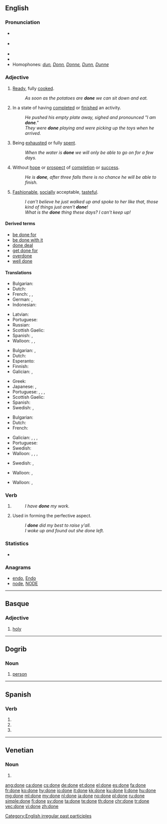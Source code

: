 ==English==
{{wikipedia|dab=done}}

===Pronunciation===
* {{a|UK}} {{IPA|/dʌn/|[dɐn]|lang=en}}
* {{a|US}} {{IPA|/dʌn/|lang=en}}
* {{audio|En-ca-done.ogg|Audio (CA)|lang=en}}
* {{rhymes|ʌn|lang=en}}
* Homophones: ''[[dun]], [[Donn]], [[Donne]], [[Dunn]], [[Dunne]]''

===Adjective===
{{en-adj}}

# {{context|of food|lang=en}} [[ready|Ready]], fully [[cooked]].
#: ''As soon as the potatoes are '''done''' we can sit down and eat.''
# In a state of having [[complete]]d or [[finish]]ed an activity.
#: ''He pushed his empty plate away, sighed and pronounced "I am '''done'''."''
#: ''They were '''done''' playing and were picking up the toys when he arrived.''
# Being [[exhausted]] or fully [[spent]].
#: ''When the water is '''done''' we will only be able to go on for a few days.''
# Without [[hope]] or [[prospect]] of [[completion]] or [[success]].
#: ''He is '''done''', after three falls there is no chance he will be able to finish.''
# [[fashionable|Fashionable]], [[socially]] acceptable, [[tasteful]].
#: ''I can't believe he just walked up and spoke to her like that, those kind of things just aren't '''done'''!''
#: ''What is the '''done''' thing these days?  I can't keep up!''

====Derived terms====
* [[be done for]]
* [[be done with it]]
* [[done deal]]
* [[get done for]]
* [[overdone]]
* [[well done]]

====Translations====
{{trans-top|(of food) ready, fully cooked}}
* Bulgarian: {{t+|bg|сготвен}}
* Dutch: {{t+|nl|gaar}}
* French: {{t+|fr|fait}}, {{t+|fr|prêt}}, {{t+|fr|terminé}}
* German: {{t+|de|gar}}, {{t+|de|fertig}}
* Indonesian: {{t+|id|matang}}
{{trans-mid}}
* Latvian: {{t|lv|gatavs|m}}
* Portuguese: {{t+|pt|pronto}}
* Russian: {{t+|ru|готовый|tr=gotóvyj}}
* Scottish Gaelic: {{t|gd|ullamh}}
* Spanish: {{t+|es|listo}}, {{t+|es|acabado}}
* Walloon: {{t|wa|presse|m|f}}, {{t+|wa|cût|m}}, {{t|wa|cûte|f}}
{{trans-bottom}}

{{trans-top|In a state of having completed or finished an activity}}
* Bulgarian: {{t+|bg|направен}},  {{t+|bg|извършен}}
* Dutch: {{t+|nl|klaar}}
* Esperanto: {{t|eo|farita}}
* Finnish: {{t+|fi|valmis}}
* Galician: {{t+|gl|feito|m}},  {{t|gl|feita|f}}
{{trans-mid}}
* Greek: {{t|el|τελειωμένο}}
* Japanese: {{t|ja|済む|alt=済んだ|tr=sunda}}, {{t|ja|終わる|alt=終わった|tr=owatta}}
* Portuguese: {{t+|pt|pronto}}, {{t+|pt|feito}}, {{t+|pt|terminado}}, {{t+|pt|acabado}}
* Scottish Gaelic: {{t|gd|dèanta}}
* Spanish: {{t+|es|terminado}}
* Swedish: {{t+|sv|klar}}, {{t+|sv|färdig}}
{{trans-bottom}}

{{trans-top|being exhausted or fully spent}}
* Bulgarian: {{t+|bg|изтощен}}
* Dutch: {{t+|nl|op}}
* French: {{t+|fr|mort}}
{{trans-mid}}
* Galician: {{t|gl|rematado|m}},  {{t|gl|rematada|f}},  {{t|gl|acabado|m}},  {{t|gl|acabada|f}}
* Portuguese: {{t+|pt|acabado}}
* Swedish: {{t+|sv|slut}}
* Walloon: {{t+|wa|fini|m}}, {{t|wa|fineye|f}}, {{t+|wa|spoujhî|m}}, {{t|wa|spoujheye|f}}
{{trans-bottom}}

{{trans-top|without hope or prospect of completion or success}}
* Swedish: {{t+|sv|ute}}, {{t+|sv|färdig}}
{{trans-mid}}
* Walloon: {{t+|wa|fotou|m}}, {{t+|wa|fotowe|f}}
{{trans-bottom}}

{{trans-top|fashionable, socially acceptable, tasteful}}
* Walloon: {{t|wa|convnåbe|m|f}}, {{t+|wa|comifåt|m|f}}
{{trans-mid}}
{{trans-bottom}}

===Verb===
{{head|en|past participle}}

# {{past participle of|do|lang=en}}
#: ''I have '''''done''''' my work.''
# {{context|African American Vernacular English|Southern American English|auxiliary verb|taking a [[past tense]]|lang=en}} Used in forming the perfective aspect.
#: ''I '''done''' did my best to raise y'all.''
#: ''I woke up and found out she done left.''

===Statistics===
* {{rank|better|name|among|210|done|days|something|gave}}

===Anagrams===
* [[endo#English|endo]], [[Endo#English|Endo]]
* [[node#English|node]], [[NODE#English|NODE]]

[[Category:English irregular past participles]]

----

==Basque==

===Adjective===
{{head|eu|adjective}}

# [[holy]]

----

==Dogrib==

===Noun===
{{head|dgr|noun}}

# [[person]]

----

==Spanish==

===Verb===
{{es-verb-form}}

# {{es-verb form of|ending=ar|mood=subjunctive|tense=present|pers=1|number=singular|donar}}
# {{es-verb form of|ending=ar|mood=subjunctive|tense=present|pers=2|formal=yes|number=singular|donar}}
# {{es-verb form of|ending=ar|mood=subjunctive|tense=present|pers=3|number=singular|donar}}

----

==Venetian==

===Noun===
{{head|vec|plural}} {{g|f}}

# {{plural of|dona|lang=vec}}

[[ang:done]]
[[ca:done]]
[[cs:done]]
[[de:done]]
[[et:done]]
[[el:done]]
[[es:done]]
[[fa:done]]
[[fr:done]]
[[ko:done]]
[[hy:done]]
[[io:done]]
[[it:done]]
[[kk:done]]
[[ku:done]]
[[li:done]]
[[hu:done]]
[[mg:done]]
[[ml:done]]
[[my:done]]
[[nl:done]]
[[ja:done]]
[[no:done]]
[[pl:done]]
[[ru:done]]
[[simple:done]]
[[fi:done]]
[[sv:done]]
[[ta:done]]
[[te:done]]
[[th:done]]
[[chr:done]]
[[tr:done]]
[[vec:done]]
[[vi:done]]
[[zh:done]]